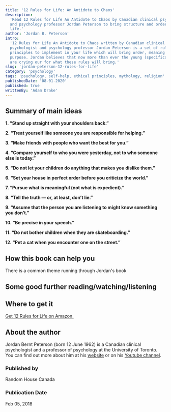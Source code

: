 ```yaml
---
title: '12 Rules for Life: An Antidote to Chaos'
description:
  'Read 12 Rules for Life An Antidote to Chaos by Canadian clinical psychologist
  and psychology professor Jordan Peterson to bring structure and order to your
  life.'
author: 'Jordan B. Peterson'
intro:
  '12 Rules for Life An Antidote to Chaos written by Canadian clinical
  psychologist and psychology professor Jordan Peterson is a set of rules and
  principles to implement in your life which will bring order, meaning and
  purpose. Jordan believes that now more than ever the young (specifically men)
  are crying our for what these rules will bring.'
slug: 'jordan-peterson-12-rules-for-life'
category: 'psychology'
tags: 'psychology, self-help, ethical principles, mythology, religion'
publishedDate: '08-01-2020'
published: true
writtenBy: 'Adam Drake'
---
```


## Summary of main ideas

**1. “Stand up straight with your shoulders back.”**

**2. “Treat yourself like someone you are responsible for helping.”**

**3. “Make friends with people who want the best for you.”**

**4. “Compare yourself to who you were yesterday, not to who someone else is
today.”**

**5. “Do not let your children do anything that makes you dislike them.”**

**6. “Set your house in perfect order before you criticize the world.”**

**7. “Pursue what is meaningful (not what is expedient).”**

**8. “Tell the truth — or, at least, don’t lie.”**

**9. “Assume that the person you are listening to might know something you
don’t.”**

**10. “Be precise in your speech.”**

**11. “Do not bother children when they are skateboarding.”**

**12. “Pet a cat when you encounter one on the street.”**

## How this book can help you

There is a common theme running through Jordan's book

## Some good further reading/watching/listening

## Where to get it

[Get 12 Rules for Life on Amazon.](https://www.amazon.com/Author-Jordan-B-Peterson-Antidote/dp/B0839HKC44/)

## About the author

Jordan Bernt Peterson (born 12 June 1962) is a Canadian clinical psychologist
and a professor of psychology at the University of Toronto. You can find out
more about him at his [website](https://www.jordanbpeterson.com/) or on his
[Youtube channel](https://www.youtube.com/user/JordanPetersonVideos).

### Published by

Random House Canada

### Publication Date

Feb 05, 2018
